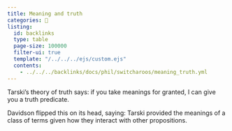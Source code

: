 ```yaml
---
title: Meaning and truth
categories: 🔴
listing:
  id: backlinks
  type: table
  page-size: 100000
  filter-ui: true
  template: "/../../../ejs/custom.ejs"
  contents:
    - ../../../backlinks/docs/phil/switcharoos/meaning_truth.yml
---
```



Tarski's theory of truth says: if you take meanings for granted, I can give you a truth predicate.

Davidson flipped this on its head, saying: Tarski provided the meanings of a class of terms given how they interact with other propositions.
